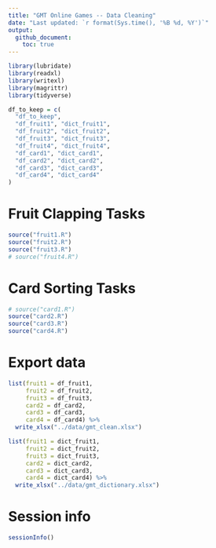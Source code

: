 ```yaml
---
title: "GMT Online Games -- Data Cleaning"
date: "Last updated: `r format(Sys.time(), '%B %d, %Y')`"
output: 
  github_document:
    toc: true
---
```


```r
library(lubridate)
library(readxl)
library(writexl)
library(magrittr)
library(tidyverse)
```

```r
df_to_keep = c(
  "df_to_keep",
  "df_fruit1", "dict_fruit1",
  "df_fruit2", "dict_fruit2",
  "df_fruit3", "dict_fruit3",
  "df_fruit4", "dict_fruit4",
  "df_card1", "dict_card1",
  "df_card2", "dict_card2",
  "df_card3", "dict_card3",
  "df_card4", "dict_card4"
)
```


<!-- ======================================================================= -->


# Fruit Clapping Tasks

```r
source("fruit1.R")
source("fruit2.R")
source("fruit3.R")
# source("fruit4.R")
```


<!-- ======================================================================= -->


# Card Sorting Tasks

```r
# source("card1.R")
source("card2.R")
source("card3.R")
source("card4.R")
```



<!-- ======================================================================= -->


# Export data

```r
list(fruit1 = df_fruit1,
     fruit2 = df_fruit2,
     fruit3 = df_fruit3,
     card2 = df_card2,
     card3 = df_card3,
     card4 = df_card4) %>% 
  write_xlsx("../data/gmt_clean.xlsx")
```

```r
list(fruit1 = dict_fruit1,
     fruit2 = dict_fruit2,
     fruit3 = dict_fruit3,
     card2 = dict_card2,
     card3 = dict_card3,
     card4 = dict_card4) %>% 
  write_xlsx("../data/gmt_dictionary.xlsx")
```


<!-- ======================================================================= -->


# Session info

```r
sessionInfo()
```